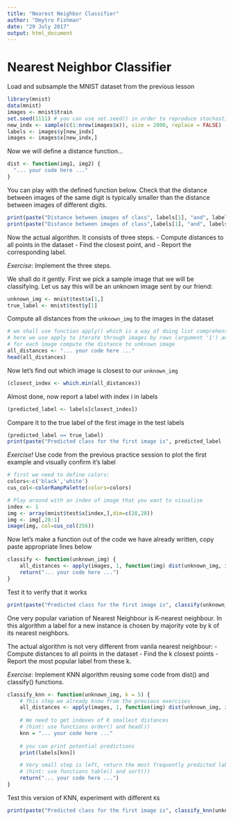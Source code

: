 ```yaml
---
title: "Nearest Neighbor Classifier"
author: "Dmytro Fishman"
date: "29 July 2017"
output: html_document
---
```


# Nearest Neighbor Classifier

Load and subsample the MNIST dataset from the previous lesson

```r
library(mnist)
data(mnist)
images <- mnist$train
set.seed(1111) # you can use set.seed() in order to reproduce stochastic results
new_indx <- sample(c(1:nrow(images$x)), size = 2000, replace = FALSE)
labels <- images$y[new_indx]
images <- images$x[new_indx,]
```

Now we will define a distance function...

```r
dist <- function(img1, img2) {
  "... your code here ..."
}
```

You can play with the defined function below. Check that the distance between images of the same digit is typically smaller than the distance between images of different digits.

```r
print(paste("Distance between images of class", labels[1], "and", labels[10], "is", dist(images[1,], images[10,])))
print(paste("Distance between images of class",labels[1], "and", labels[4], "is", dist(images[1,], images[4,])))
```

Now the actual algorithm. It consists of three steps.
- Compute distances to all points in the dataset
- Find the closest point, and
- Report the corresponding label.

*Exercise*: Implement the three steps.

We shall do it gently. First we pick a sample image that we will be classifying. Let us say this will be an unknown image sent by our friend:

```r
unknown_img <- mnist$test$x[1,]
true_label <- mnist$test$y[1]
```

Compute all distances from the `unknown_img` to the images in the dataset

```r
# we shall use function apply() which is a way of doing list comprehension in R 
# here we use apply to iterate through images by rows (argument '1') and 
# for each image compute the distance to unknown image
all_distances <- "... your code here ..."
head(all_distances)
```

Now let's find out which image is closest to our `unknown_img`

```r
(closest_index <- which.min(all_distances))
```

Almost done, now report a label with index i in labels

```r
(predicted_label <- labels[closest_index])
```

Compare it to the true label of the first image in the test labels

```r
(predicted_label == true_label)
print(paste("Predicted class for the first image is", predicted_label ,"and the true label is",  true_label))
```

*Exercise!* Use code from the previous practice session to plot the first example and visually confirm it's label

```r
# first we need to define colors:
colors<-c('black','white')
cus_col<-colorRampPalette(colors=colors)

# Play around with an index of image that you want to visualise
index <- 1
img <- array(mnist$test$x[index,],dim=c(28,28))
img <- img[,28:1]
image(img, col=cus_col(256))
```

Now let's make a function out of the code we have already written, copy paste appropriate lines below

```r
classify <- function(unknown_img) {
    all_distances <- apply(images, 1, function(img) dist(unknown_img, img))
    return("... your code here ...")
}
```

Test it to verify that it works

```r
print(paste("Predicted class for the first image is", classify(unknown_img),"and the true label is",  true_label))
```

One very popular variation of Nearest Neighbour is K-nearest neighbour. In this algorithm a label for a new instance is chosen by majority vote by k of its nearest neighbors.

The actual algorithm is not very different from vanila nearest neighbour:
- Compute distances to all points in the dataset
- Find the k closest points
- Report the most popular label from these k.

*Exercise*: Implement KNN algorithm reusing some code from dist() and classify() functions.

```r
classify_knn <- function(unknown_img, k = 5) {
    # This step we already know from the previous exercises
    all_distances <- apply(images, 1, function(img) dist(unknown_img, img))
    
    # We need to get indexes of K smallest distances 
    # (hint: use functions order() and head())
    knn = "... your code here ..."
    
    # you can print potential predictions
    print(labels[knn])

    # Very small step is left, return the most frequently predicted label
    # (hint: use functions table() and sort())
    return("... your code here ...")
}
```

Test this version of KNN, experiment with different `K`s

```r
print(paste("Predicted class for the first image is", classify_knn(unknown_img, k = 4),"and the true label is",  true_label))
```



